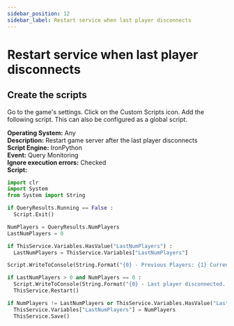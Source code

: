 ```yaml
---
sidebar_position: 12
sidebar_label: Restart service when last player disconnects
---
```


# Restart service when last player disconnects

## Create the scripts

Go to the game's settings. Click on the Custom Scripts icon. Add the following script. This can also be configured as a global script.

**Operating System:** Any  
**Description:** Restart game server after the last player disconnects  
**Script Engine:** IronPython  
**Event:** Query Monitoring  
**Ignore execution errors:** Checked  
**Script:** 

```python
import clr
import System
from System import String

if QueryResults.Running == False :
  Script.Exit()

NumPlayers = QueryResults.NumPlayers
LastNumPlayers = 0

if ThisService.Variables.HasValue("LastNumPlayers") :
  LastNumPlayers = ThisService.Variables["LastNumPlayers"]

Script.WriteToConsole(String.Format("{0} - Previous Players: {1} Current Players: {2}", ThisService.ConnectionInfo, LastNumPlayers, NumPlayers))

if LastNumPlayers > 0 and NumPlayers == 0 :
  Script.WriteToConsole(String.Format("{0} - Last player disconnected. Restarting...", ThisService.ConnectionInfo))
  ThisService.Restart()

if NumPlayers != LastNumPlayers or ThisService.Variables.HasValue("LastNumPlayers") == False:
  ThisService.Variables["LastNumPlayers"] = NumPlayers
  ThisService.Save()
```